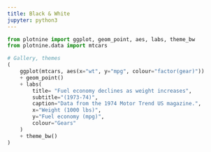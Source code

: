 ```yaml
---
title: Black & White
jupyter: python3
---
```


```python
from plotnine import ggplot, geom_point, aes, labs, theme_bw
from plotnine.data import mtcars
```



```python
# Gallery, themes
(
    ggplot(mtcars, aes(x="wt", y="mpg", colour="factor(gear)"))
    + geom_point()
    + labs(
        title= "Fuel economy declines as weight increases",
        subtitle="(1973-74)",
        caption="Data from the 1974 Motor Trend US magazine.",
        x="Weight (1000 lbs)",
        y="Fuel economy (mpg)",
        colour="Gears"
    )
    + theme_bw()
)
```


